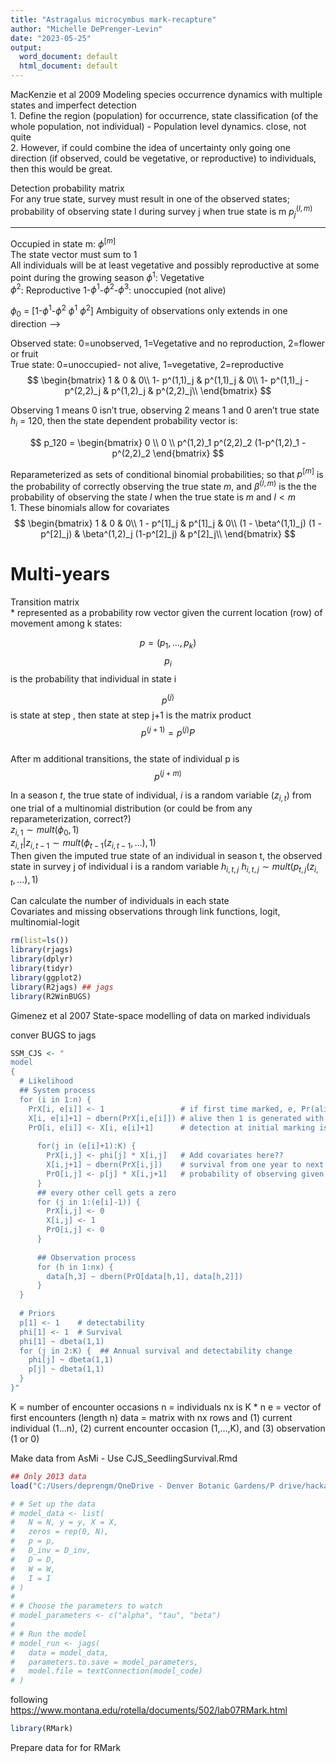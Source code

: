 ```yaml
---
title: "Astragalus microcymbus mark-recapture"
author: "Michelle DePrenger-Levin"
date: "2023-05-25"
output:
  word_document: default
  html_document: default
---
```


MacKenzie et al 2009 Modeling species occurrence dynamics with multiple states and imperfect detection       
        1. Define the region (population) for occurrence, state classification (of the whole population, not individual) - Population level dynamics. close, not quite    
        2. However, if could combine the idea of uncertainty only going one direction (if observed, could be vegetative, or reproductive) to individuals, then this would be great.   

Detection probability matrix   
    For any true state, survey must result in one of the observed states; probability of observing state l during survey j when true state is m $p^(l,m)_j$   

_____________________________________________________________________________________________________
Occupied in state m: $\phi^[m]$    
The state vector must sum to 1   
All individuals will be at least vegetative and possibly reproductive at some point during the growing season
   $\phi^1$: Vegetative    
   $\phi^2$: Reproductive
   1-$\phi^1$-$\phi^2$-$\phi^3$: unoccupied (not alive)     
        
$\phi_0$ = [1-$\phi^1$-$\phi^2$      $\phi^1$       $\phi^2$]
Ambiguity of observations only extends in one direction -->    

Observed state: 0=unobserved, 1=Vegetative and no reproduction, 2=flower or fruit    
True state: 0=unoccupied- not alive, 1=vegetative, 2=reproductive   
$$
    \begin{bmatrix}
    1                           & 0             & 0\\
    1- p^(1,1)_j                & p^(1,1)_j     & 0\\
    1- p^(1,1)_j - p^(2,2)_j    & p^(1,2)_j     & p^(2,2)_j\\
    \end{bmatrix}
$$
    
    
Observing 1 means 0 isn't true, observing 2 means 1 and 0 aren't true state   
$h_i$ = 120, then the state dependent probability vector is:    
 

$$ 
    p_120 =  
    \begin{bmatrix}
    0 \\
    0 \\
    p^(1,2)_1  p^(2,2)_2  (1-p^(1,2)_1 - p^(2,2)_2 
    \end{bmatrix}
$$


Reparameterized as sets of conditional binomial probabilities; so that $p^[m]$ is the probability of correctly observing the true state $m$, and $\beta^(l,m)$ is the the probability of observing the state $l$ when the true state is $m$ and $l < m$       
      1. These binomials allow for covariates    
$$
    \begin{bmatrix}
    1                                   & 0             & 0\\
    1 - p^[1]_j                         & p^[1]_j         & 0\\
    (1 - \beta^(1,1)_j) (1 - p^[2]_j)    & \beta^(1,2)_j (1-p^[2]_j)  & p^[2]_j\\
    \end{bmatrix}
$$
  
# Multi-years  
Transition matrix    
     * represented as a probability row vector given the current location (row) of movement among k states:

$$p = (p_1,...,p_k) $$
$$p_i$$ is the probability that individual in state i    
     
$$p^(j)$$ is state at step , then state at step j+1 is the matrix product    
$$p^(j+1) = p^(j)P$$   
After m additional transitions, the state of individual p is $$p^(j+m)$$

     

In a season $t$, the true state of individual, $i$ is a random variable $(z_{i,t})$ from one trial of a multinomial distribution (or could be from any reparameterization, correct?)    
$z_{i,1} \sim mult(\phi_0,1)$    
$z_{i,t}|z_{i,t-1} \sim mult(\phi_{t-1}(z_{i,t-1},...),1)$     
Then given the imputed true state of an individual in season t, the observed state in survey j of individual i is a random variable $h_{i,t,j}$
$h_{i,t,j} \sim mult(p_{t,j}(z_{i,t},...),1)$

Can calculate the number of individuals in each state   
Covariates and missing observations through link functions, logit, multinomial-logit

```r
rm(list=ls())
library(rjags)
library(dplyr)
library(tidyr)
library(ggplot2)
library(R2jags) ## jags
library(R2WinBUGS)

```



Gimenez et al 2007 State-space modelling of data on marked individuals  


conver BUGS to jags   
```r

SSM_CJS <- "
model
{
  # Likelihood
  ## System process
  for (i in 1:n) {
    PrX[i, e[i]] <- 1                 # if first time marked, e, Pr(alive | first capture) = 1
    X[i, e[i]+1] ~ dbern(PrX[i,e[i]]) # alive then 1 is generated with certainty
    PrO[i, e[i]] <- X[i, e[i]+1]      # detection at initial marking is 100%
    
      for(j in (e[i]+1):K) {
        PrX[i,j] <- phi[j] * X[i,j]   # Add covariates here??
        X[i,j+1] ~ dbern(PrX[i,j])    # survival from one year to next
        PrO[i,j] <- p[j] * X[i,j+1]   # probability of observing given it survived??
      }
      ## every other cell gets a zero
      for (j in 1:(e[i]-1)) {
        PrX[i,j] <- 0
        X[i,j] <- 1
        PrO[i,j] <- 0
      }
  
      ## Observation process
      for (h in 1:nx) {
        data[h,3] ~ dbern(PrO[data[h,1], data[h,2]])
      }
  }
    
  # Priors
  p[1] <- 1    # detectability
  phi[1] <- 1  # Survival
  phi[1] ~ dbeta(1,1)
  for (j in 2:K) {  ## Annual survival and detectability change
    phi[j] ~ dbeta(1,1)
    p[j] ~ dbeta(1,1)
  }
}"

```

K = number of encounter occasions
n = individuals
nx is K * n
e = vector of first encounters (length n)
data = matrix with nx rows and (1) current individual (1...n), (2) current encounter occasion (1,...,K), and (3) observation (1 or 0)

Make data from AsMi - Use CJS_SeedlingSurvival.Rmd  
```r
## Only 2013 data
load("C:/Users/deprengm/OneDrive - Denver Botanic Gardens/P drive/hackathon/GitPVA/datasets/model_data.Rdata")

```




```r
# # Set up the data
# model_data <- list(
#   N = N, y = y, X = X,
#   zeros = rep(0, N),
#   p = p,
#   D_inv = D_inv,
#   D = D,
#   W = W,
#   I = I
# )
# 
# # Choose the parameters to watch
# model_parameters <- c("alpha", "tau", "beta")
# 
# # Run the model
# model_run <- jags(
#   data = model_data,
#   parameters.to.save = model_parameters,
#   model.file = textConnection(model_code)
# )

```



















following <https://www.montana.edu/rotella/documents/502/lab07RMark.html> 

```r
library(RMark)


```



Prepare data for for RMark 
```r

```

